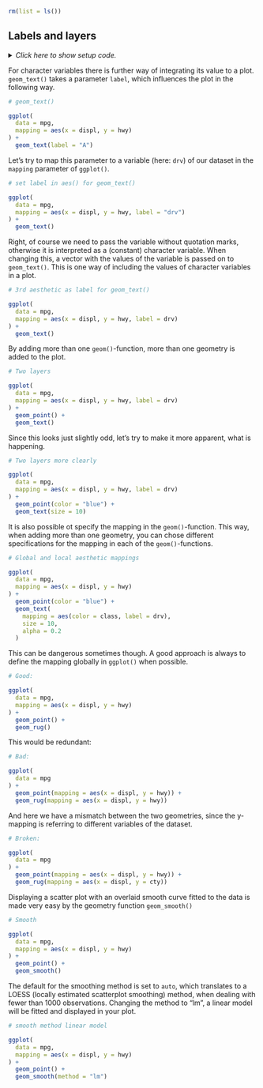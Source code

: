 ```r
rm(list = ls())
```


## Labels and layers

<details><summary>*Click here to show setup code.*</summary>
```r
### Labels and layers

```
```r
library(tidyverse)
```
</details>

For character variables there is further way of integrating its value to a plot.
`geom_text()` takes a parameter `label`, which influences the plot in the following way.

```r
# geom_text()
```
```r
ggplot(
  data = mpg,
  mapping = aes(x = displ, y = hwy)
) +
  geom_text(label = "A")
```

Let's try to map this parameter to a variable (here: `drv`) of our dataset in the `mapping` parameter of `ggplot()`.

```r
# set label in aes() for geom_text()
```
```r
ggplot(
  data = mpg,
  mapping = aes(x = displ, y = hwy, label = "drv")
) +
  geom_text()
```

Right, of course we need to pass the variable without quotation marks, otherwise it is interpreted as a (constant) character variable.
When changing this, a vector with the values of the variable is passed on to `geom_text()`.
This is one way of including the values of character variables in a plot.

```r
# 3rd aesthetic as label for geom_text()
```
```r
ggplot(
  data = mpg,
  mapping = aes(x = displ, y = hwy, label = drv)
) +
  geom_text()
```

By adding more than one `geom()`-function, more than one geometry is added to the plot.

```r
# Two layers
```
```r
ggplot(
  data = mpg,
  mapping = aes(x = displ, y = hwy, label = drv)
) +
  geom_point() +
  geom_text()
```

Since this looks just slightly odd, let's try to make it more apparent, what is happening.

```r
# Two layers more clearly
```
```r
ggplot(
  data = mpg,
  mapping = aes(x = displ, y = hwy, label = drv)
) +
  geom_point(color = "blue") +
  geom_text(size = 10)
```

It is also possible ot specify the mapping in the `geom()`-function.
This way, when adding more than one geometry, you can chose different specifications for the mapping in each of the `geom()`-functions.

```r
# Global and local aesthetic mappings
```
```r
ggplot(
  data = mpg,
  mapping = aes(x = displ, y = hwy)
) +
  geom_point(color = "blue") +
  geom_text(
    mapping = aes(color = class, label = drv),
    size = 10,
    alpha = 0.2
  )
```

This can be dangerous sometimes though.
A good approach is always to define the mapping globally in `ggplot()` when possible.

```r
# Good:
```
```r
ggplot(
  data = mpg,
  mapping = aes(x = displ, y = hwy)
) +
  geom_point() +
  geom_rug()
```

This would be redundant:

```r
# Bad:
```
```r
ggplot(
  data = mpg
) +
  geom_point(mapping = aes(x = displ, y = hwy)) +
  geom_rug(mapping = aes(x = displ, y = hwy))
```

And here we have a mismatch between the two geometries, since the y-mapping is referring to different variables of the dataset.

```r
# Broken:
```
```r
ggplot(
  data = mpg
) +
  geom_point(mapping = aes(x = displ, y = hwy)) +
  geom_rug(mapping = aes(x = displ, y = cty))
```

Displaying a scatter plot with an overlaid smooth curve fitted to the data is made very easy by the geometry function `geom_smooth()`

```r
# Smooth
```
```r
ggplot(
  data = mpg,
  mapping = aes(x = displ, y = hwy)
) +
  geom_point() +
  geom_smooth()
```

The default for the smoothing method is set to `auto`, which translates to a LOESS (locally estimated scatterplot smoothing) method, when dealing with fewer than 1000 observations.
Changing the method to "lm", a linear model will be fitted and displayed in your plot.

```r
# smooth method linear model
```
```r
ggplot(
  data = mpg,
  mapping = aes(x = displ, y = hwy)
) +
  geom_point() +
  geom_smooth(method = "lm")
```
